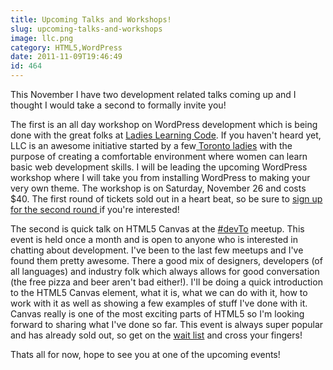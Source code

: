 ```yaml
---
title: Upcoming Talks and Workshops!
slug: upcoming-talks-and-workshops
image: llc.png
category: HTML5,WordPress
date: 2011-11-09T19:46:49
id: 464
---
```


This November I have two development related talks coming up and I thought I would take a second to formally invite you!

The first is an all day workshop on WordPress development which is being done with the great folks at <a href="http://ladieslearningcode.com/" target="_blank">Ladies Learning Code</a>. If you haven't heard yet, LLC is an awesome initiative started by a few<a href="http://ladieslearningcode.com/about/" target="_blank"> Toronto ladies</a> with the purpose of creating a comfortable environment where women can learn basic web development skills. I will be leading the upcoming WordPress workshop where I will take you from installing WordPress to making your very own theme. The workshop is on Saturday, November 26 and costs $40. The first round of tickets sold out in a heart beat, so be sure to <a href="http://ladieslearningcodenov26.eventbrite.com/" target="_blank">sign up for the second round </a>if you're interested!

The second is quick talk on HTML5 Canvas at the <a href="http://devto.ca/" target="_blank">#devTo</a> meetup. This event is held once a month and is open to anyone who is interested in chatting about development. I've been to the last few meetups and I've found them pretty awesome. There a good mix of designers, developers (of all languages) and industry folk which always allows for good conversation (the free pizza and beer aren't bad either!). I'll be doing a quick introduction to the HTML5 Canvas element, what it is, what we can do with it, how to work with it as well as showing a few examples of stuff I've done with it. Canvas really is one of the most exciting parts of HTML5 so I'm looking forward to sharing what I've done so far. This event is always super popular and has already sold out, so get on the <a href="http://atendy.com/event/240747" target="_blank">wait list</a> and cross your fingers!

Thats all for now, hope to see you at one of the upcoming events!